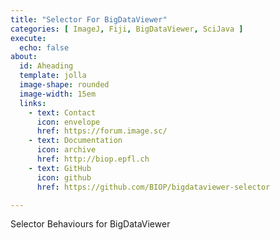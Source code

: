```yaml
---
title: "Selector For BigDataViewer"
categories: [ ImageJ, Fiji, BigDataViewer, SciJava ]
execute:
  echo: false
about:
  id: Aheading
  template: jolla
  image-shape: rounded
  image-width: 15em
  links:
    - text: Contact
      icon: envelope
      href: https://forum.image.sc/
    - text: Documentation
      icon: archive
      href: http://biop.epfl.ch
    - text: GitHub
      icon: github
      href: https://github.com/BIOP/bigdataviewer-selector

---
```


::: {.alignleft}

Selector Behaviours for BigDataViewer

:::
